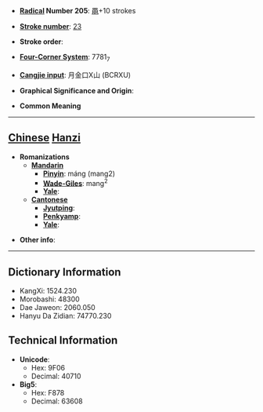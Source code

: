 * '''[[Wiktionary:Chinese radical index| Radical]] Number 205''': [[Wiktionary:Chinese radical index 黽|黽]]+10 strokes

* '''[[Wiktionary:Chinese total strokes index|Stroke number]]''': [[Wiktionary:Chinese total strokes index 23|23]]

* '''Stroke order''': 

* '''[[Wiktionary:Chinese four corner index|Four-Corner System]]''': 7781<sub>7</sub>

* '''[[Wiktionary:Chinese Cangjie index|Cangjie input]]''': 月金口X山 (BCRXU)

* '''Graphical Significance and Origin''': 

* '''Common Meaning'''

----

== [[Chinese]] [[Hanzi]] ==

* '''Romanizations'''
** '''[[Mandarin]]'''
*** '''[[Pinyin]]''': máng (mang2)
*** '''[[Wade-Giles]]''': mang<sup>2</sup>
*** '''[[Yale]]''': 
** '''[[Cantonese]]'''
*** '''[[Jyutping]]''':
*** '''[[Penkyamp]]''': 
*** '''[[Yale]]''': 

* '''Other info''': 

----

== Dictionary Information ==

* KangXi: 1524.230
* Morobashi: 48300
* Dae Jaweon: 2060.050
* Hanyu Da Zidian: 74770.230

== Technical Information ==

* '''Unicode''':
** Hex: 9F06
** Decimal: 40710
* '''Big5''':
** Hex: F878
** Decimal: 63608